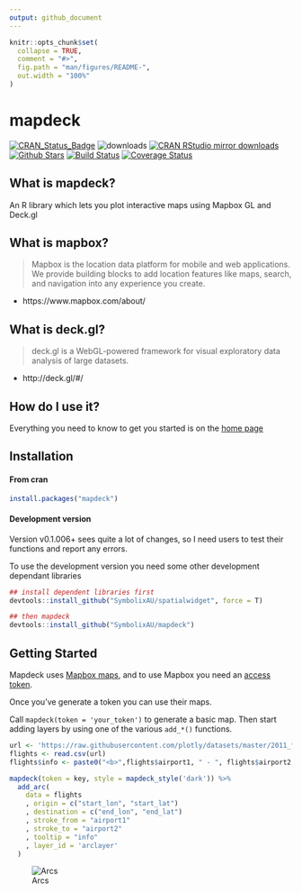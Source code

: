 ```yaml
---
output: github_document
---
```


<!-- README.md is generated from README.Rmd. Please edit that file -->

```r
knitr::opts_chunk$set(
  collapse = TRUE,
  comment = "#>",
  fig.path = "man/figures/README-",
  out.width = "100%"
)
```
# mapdeck

[![CRAN_Status_Badge](http://www.r-pkg.org/badges/version/mapdeck)](http://cran.r-project.org/package=mapdeck)
![downloads](http://cranlogs.r-pkg.org/badges/grand-total/mapdeck)
[![CRAN RStudio mirror downloads](http://cranlogs.r-pkg.org/badges/mapdeck)](http://cran.r-project.org/web/packages/mapdeck/index.html)
[![Github Stars](https://img.shields.io/github/stars/SymbolixAU/mapdeck.svg?style=social&label=Github)](https://github.com/SymbolixAU/mapdeck)
[![Build Status](https://travis-ci.org/SymbolixAU/mapdeck.svg?branch=master)](https://travis-ci.org/SymbolixAU/mapdeck)
[![Coverage Status](https://codecov.io/github/SymbolixAU/mapdeck/coverage.svg?branch=master)](https://codecov.io/github/SymbolixAU/mapdeck?branch=master)

## What is mapdeck?

An R library which lets you plot interactive maps using Mapbox GL and Deck.gl

## What is mapbox?

> Mapbox is the location data platform for mobile and web applications. We provide building blocks to add location features like maps, search, and navigation into any experience you create.

- https://www.mapbox.com/about/

## What is deck.gl?

> deck.gl is a WebGL-powered framework for visual exploratory data analysis of large datasets.

- http://deck.gl/#/

## How do I use it? 

Everything you need to know to get you started is on the [home page](https://symbolixau.github.io/mapdeck/articles/mapdeck.html)

## Installation

#### From cran

```r
install.packages("mapdeck")
```

#### Development version

Version v0.1.006+ sees quite a lot of changes, so I need users to test their functions and report any errors.

To use the development version you need some other development dependant libraries

```r
## install dependent libraries first
devtools::install_github("SymbolixAU/spatialwidget", force = T)

## then mapdeck
devtools::install_github("SymbolixAU/mapdeck")
```

## Getting Started

Mapdeck uses [Mapbox maps](https://www.mapbox.com/), and to use Mapbox you need an [access token](https://www.mapbox.com/help/how-access-tokens-work/).

Once you've generate a token you can use their maps.

Call `mapdeck(token = 'your_token')` to generate a basic map. Then start adding layers by using one of the various `add_*()` functions. 

```r
url <- 'https://raw.githubusercontent.com/plotly/datasets/master/2011_february_aa_flight_paths.csv'
flights <- read.csv(url)
flights$info <- paste0("<b>",flights$airport1, " - ", flights$airport2, "</b>")

mapdeck(token = key, style = mapdeck_style('dark')) %>%
  add_arc(
    data = flights
    , origin = c("start_lon", "start_lat")
    , destination = c("end_lon", "end_lat")
    , stroke_from = "airport1"
    , stroke_to = "airport2"
    , tooltip = "info"
    , layer_id = 'arclayer'
  )
```

![Arcs](./vignettes/img/readme_arcs_small.gif)
